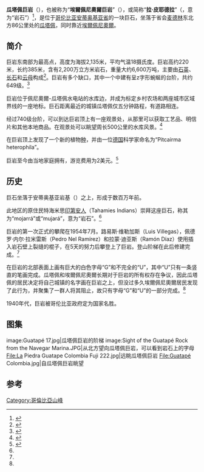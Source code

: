 {{Infobox Mountain
| table_width =
| Name             = 瓜塔佩巨岩 <br /> El Peñol de Guatapé
| other_name = 埃爾佩尼奧爾巨岩
| native_name =
| Photo            = Guatapé 16.jpg
| Photo size       = 
| photo_alt =
| Caption          = 
| Elevation        = {{convert|2135|m|ft|abbr=on}}
| elevation_ref =
| Prominence       = {{convert|220|m|ft|abbr=on}}
| prominence_ref =
| Parent peak      = 
| Listing          = 
| Translation      = 
| Language         = 
| Pronunciation    = 
| pushpin_map      = 
| pushpin_label_position = 
| pushpin_map_caption    =
| pushpin_mapsize        = 
| label =
| map_relief = 0
| latd= |latm= |lats= |latNS=
| longd= |longm= |longs= |longEW=
| coord_type = 
| region = 
| display = 
| Location         = [[哥伦比亚|哥伦比亚]][[安蒂奥基亚省|安蒂奥基亚省]][[瓜塔佩|瓜塔佩]]
| Range            = 
| Grid_ref_UK      = 
| Grid_ref_Ireland = 
| Coordinates      = {{Coord|6|13|25|N|75|10|42|W|type:mountain}}
| coordinates_ref  = 
| Topographic map  = 
| Type             = 巨岩、花岗岩圆顶
| Age              = 
| Volcanic_Arc/Belt= 
| Last eruption    = 
| First ascent     = [[史前|史前]]
| Easiest route    = 
}}

'''瓜塔佩巨岩'''（{{lang-es|'''El Peñón de Guatapé'''}}），也被称为“'''埃爾佩尼奧爾巨岩'''”（{{lang-es|'''Piedra del Peñol'''}}），或简称“'''拉·皮耶德拉'''”（{{lang-es|'''La Piedra'''}}，意为“岩石”）<ref name="PorupRaub2009">{{cite book |author1=Jens Porup |author2=Kevin Raub |author3=Robert Reid |title=Colombia 5 |url=http://books.google.com/books?id=Kw78V-p1aY4C&pg=PA216 |accessdate=2012-12-18 |date=2009-06-06 |publisher=Lonely Planet |isbn=978-1-74104-827-8 |pages=216 |archive-date=2017-04-02 |archive-url=https://web.archive.org/web/20170402082245/https://books.google.com/books?id=Kw78V-p1aY4C&pg=PA216 |dead-url=no }}</ref>，是位于[[哥伦比亚|哥伦比亚]][[安蒂奥基亚省|安蒂奥基亚省]]的一块巨石，坐落于省会[[麦德林|麦德林]]东北方86公里处的[[瓜塔佩|瓜塔佩]]，同时靠近[[埃爾佩尼奧爾|埃爾佩尼奧爾]]。

== 简介 ==
巨岩东南部为最高点，高度为海拔2,135米，平均气温18摄氏度。巨岩高约220米，长约385米，含有2,200万立方米岩石，重量大约6,600万吨，主要由[[石英|石英]]、[[长石|长石]]和[[云母|云母]]构成<ref name="darenwu">{{Cite web |url=http://www.damanwoo.com/node/74613 |title=綁鞋帶的石頭？哥倫比亞的奇妙景點 El Penon de Guatape |accessdate=2014-11-13 |author=annti wang |date=2014-01-08 |work= |publisher=大人物 |archive-date=2016-08-28 |archive-url=https://web.archive.org/web/20160828195252/http://www.damanwoo.com/node/74613 |dead-url=no }}</ref>。巨岩有多个缺口，其中一个中建有呈z字形蜿蜒的台阶，共约649级。<ref name="La Guía Verde Colombia: Actualizada Práctica Completa Para todos los viajeros">{{cite book |title=La Guía Verde Colombia: Actualizada Práctica Completa Para todos los viajeros |url=http://books.google.com/books?id=O_jVktC2xQAC&pg=PT258 |accessdate=2012-12-18 |date=2011-01-01 |publisher=MICHELIN |isbn=978-2-06-716548-9 |page=258 |archive-date=2017-04-02 |archive-url=https://web.archive.org/web/20170402103957/https://books.google.com/books?id=O_jVktC2xQAC&pg=PT258 |dead-url=no }}</ref>

巨岩位于佩尼奧爾-瓜塔佩水电站的水库边，并成为标定乡村农场和两座城市区域界线的一座地标。巨石距离最近的城镇瓜塔佩仅五分钟路程，有道路相连。

经过740级台阶，可以到达巨岩顶上有一座观景处，从那里可以获取工艺品、明信片和其他本地商品。在观景处可以眺望周长500公里的水库风景。<ref name="amusingplanet">{{Cite web |url=http://www.amusingplanet.com/2014/01/the-rock-of-guatape.html |title=The Rock of Guatapé |accessdate=2014-11-13 |author=Kaushik |date=2014-01-06 |work= |publisher=amusing planet |archive-date=2021-01-24 |archive-url=https://web.archive.org/web/20210124063417/https://www.amusingplanet.com/2014/01/the-rock-of-guatape.html |dead-url=no }}</ref>

在巨岩顶上发现了一个新的植物[[种|种]]，并由一位[[德国|德国]]科学家命名为“Pitcairma heterophila”。

巨岩至今由当地家庭拥有，游览费用为2美元。<ref name="atlasobscura">{{Cite web |url=http://www.atlasobscura.com/places/el-penon-de-guatape |title=EL PEÑON DE GUATAPE: A ten-million-ton rock once worshiped by the Tahamies Indians, accessed by an astounding staircase |accessdate=2014-11-13 |author=Dylan |date= |work=ARCHITECTURAL ODDITIES |publisher=atlas obscura |archive-date=2021-03-26 |archive-url=https://web.archive.org/web/20210326172329/https://www.atlasobscura.com/places/el-penon-de-guatape |dead-url=no }}</ref>

== 历史 ==
巨石坐落于安蒂奥基亚岩基（{{lang-es|batlolito antioqueño}}）之上，形成于数百万年前。

此地区的原住民特海米思[[印第安人|印第安人]]（Tahamies Indians）崇拜这座巨石，称其为“mojarrá”或“mujará”，意为“岩石”。<ref name="atlasobscura" />

巨岩的第一次正式的攀爬在1954年7月。路易斯·维勒加斯（Luis Villegas），佩德罗·内尔·拉米雷斯（Pedro Nel Ramírez）和拉蒙·迪亚斯（Ramón Díaz）使用插入岩石壁上裂缝的棍子，在5天的努力后攀登上了巨岩。登山阶梯在此后修建完成。<ref name="amusingplanet"  />

在巨岩的北部表面上画有巨大的白色字母“G”和不完全的“U”，其中“U”只有一条竖直的笔画完成。瓜塔佩和埃爾佩尼奧爾长期对于巨岩的所有权存在争议，因此瓜塔佩的居民决定将自己城镇的名字画在巨岩之上，但没过多久埃爾佩尼奧爾居民发现了此行为，并聚集了一群人将其阻止，故只有字母“G”和“U”的一部分完成。<ref name="amusingplanet"  />

1940年代，巨岩被哥伦比亚政府定为国家名胜。

== 图集 ==
<gallery>
image:Guatapé 17.jpg|瓜塔佩巨岩的阶梯
image:Sight of the Guatapé Rock from the Navegar Marina.JPG|从北方望向瓜塔佩巨岩，可以看到岩石上的字母
File:La Piedra Guatape Colombia Fuji 222.jpg|远眺瓜塔佩巨岩
File:Guatapé Colombia.jpg|自瓜塔佩巨岩眺望
</gallery>

== 参考 ==
{{reflist}}

{{Coord|6|13|25|N|75|10|42|W|region:CO_type:adm2nd_source:GNS-enwiki|display=title}}

[[Category:哥倫比亞山峰|Category:哥倫比亞山峰]]